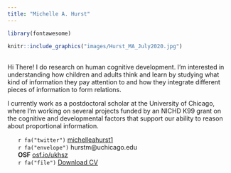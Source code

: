 ```yaml
---
title: "Michelle A. Hurst"
---
```


```r
library(fontawesome)
```

<div class = "row">

::: {.floatting}

```r
knitr::include_graphics("images/Hurst_MA_July2020.jpg")
```

<br>
Hi There! I do research on human cognitive development. I'm interested in understanding how children and adults think and learn by studying what kind of information they pay attention to and how they integrate different pieces of information to form relations. 

I currently work as a postdoctoral scholar at the University of Chicago, where I'm working on several projects funded by an NICHD K99 grant on the cognitive and developmental factors that support our ability to reason about proportional information.

:::

</div>

<div class = "row">

|       `r fa("twitter")` [michelleahurst1](https://twitter.com/michelleahurst1){target="_blank"}
  
|       `r fa("envelope")` hurstm@uchicago.edu

|       **OSF** [osf.io/ukhsz](https://osf.io/ukhsz){target="_blank"}

|       `r fa("file")` [Download CV](files/HURST_CV_2022July6.pdf){target="_blank"}

</div>